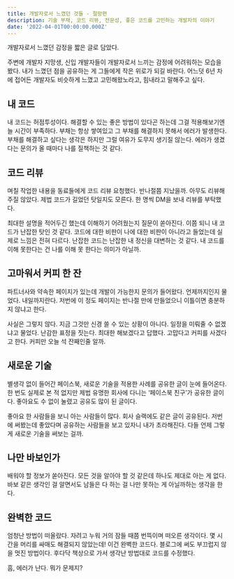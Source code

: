 ```yaml
---
title: 개발자로서 느꼈던 것들 - 절망편
description: 기술 부채, 코드 리뷰, 전문성, 좋은 코드를 고민하는 개발자의 이야기
date: '2022-04-01T00:00:00.000Z'
---
```


개발자로서 느꼈던 감정을 짧은 글로 담았다.

주변에 개발자 지망생, 신입 개발자들이 개발자로서 느끼는 감정에 어려워하는 모습을 봤다. 내가 느꼈던 점을 공유하는 게 그들에게 작은 위로가 되길 바란다. 어느덧 6년 차에 접어든 개발자도 비슷하게 느꼈고 고민해왔노라고, 힘내라고 말해주고 싶다.

## 내 코드

내 코드는 허점투성이다. 해결할 수 있는 좋은 방법이 있다곤 하는데 그걸 적용해보기엔 늘 시간이 부족하다. 부채는 항상 쌓여있고 그 부채를 해결하지 못해서 에러가 발생한다. 부채를 해결하고 싶다는 생각은 하지만 그럴 여유가 도무지 생기질 않는다. 에러가 생겼다는 문의가 올 때마다 나를 질책하는 것 같다.

## 코드 리뷰

며칠 작업한 내용을 동료들에게 코드 리뷰 요청했다. 반나절쯤 지났을까. 아무도 리뷰해주질 않았다. 제법 코드가 길었던 탓일지도 모른다. 한 명씩 DM을 보내 리뷰를 부탁했다.

최대한 설명을 적어두긴 했는데 이해하기 어려웠는지 질문이 쏟아진다. 이쯤 되니 내 코드가 난잡한 탓인 것 같다. 코드에 대한 비판이 나에 대한 비판이 아니라고 들었는데 실제로 느낌은 전혀 다르다. 난잡한 코드는 난잡한 내 정신을 대변하는 것 같다. 내 코드를 이해 못한다는 건 나를 이해 못 한다는 의미가 아닐까.

## 고마워서 커피 한 잔

파트너사와 약속한 페이지가 있는데 개발이 가능한지 문의가 들어왔다. 언제까지인지 물었다. 내일까지란다. 저번에 이 정도 페이지는 반나절 만에 만들었으니 이틀이면 충분하지 않냐고 한다.

사실은 그렇지 않다. 지금 그것만 신경 쓸 수 있는 상황이 아니다. 일정을 미뤄줄 수 없겠냐고 물었다. 난감한 표정을 짓는다. 최대한 해보겠다고 답했다. 고맙다고 커피를 사겠다고 한다. 커피만 오늘 석 잔째인줄 알까.

## 새로운 기술

별생각 없이 들어간 페이스북, 새로운 기술을 적용한 사례를 공유한 글이 눈에 들어온다. 한 번도 실제로 본 적 없지만 제법 유명한 회사에 다니는 ‘페이스북 친구’가 공유한 글이다. 좋아요도 수 없이 눌렸고 공유도 많이 된 글이다.

좋아요 한 사람들을 보니 아는 사람들이 많다. 회사 슬랙에도 같은 글이 공유된다. 저번에 써봤는데 좋았다며 공유하는 사람들을 보고 있자니 내가 초라해진다. 다들 언제 그렇게 새로운 기술을 써보는 걸까.

## 나만 바보인가

배워야 할 정보가 쏟아진다. 모든 것을 알아야 할 것 같은데 하나도 제대로 아는 게 없다. 바보 같은 생각인 걸 알면서도 남들은 다 하는 걸 나만 못하는 게 아닐까하는 생각을 한다.

## 완벽한 코드

엄청난 방법이 떠올랐다. 자려고 누워 거의 잠들 때쯤 번뜩이며 떠오른 생각이다. 몇 시간을 머리를 싸매도 해결되지 않았는데! 이건 완벽한 코드다. 블로그에 써도 부끄럽지 않을 멋진 방법이다. 후다닥 책상으로 가서 생각난 방법대로 코드를 수정했다.

흠, 에러가 난다. 뭐가 문제지?
